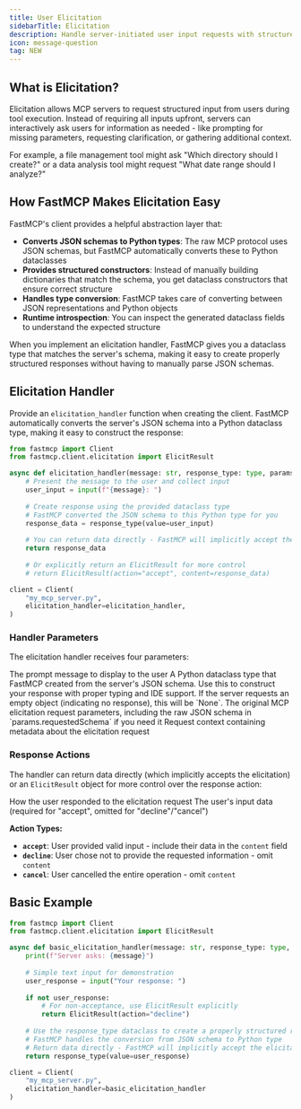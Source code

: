 ---
title: User Elicitation
sidebarTitle: Elicitation
description: Handle server-initiated user input requests with structured schemas.
icon: message-question
tag: NEW
---


<VersionBadge version="2.10.0" />

## What is Elicitation?

Elicitation allows MCP servers to request structured input from users during tool execution. Instead of requiring all inputs upfront, servers can interactively ask users for information as needed - like prompting for missing parameters, requesting clarification, or gathering additional context.

For example, a file management tool might ask "Which directory should I create?" or a data analysis tool might request "What date range should I analyze?"

## How FastMCP Makes Elicitation Easy

FastMCP's client provides a helpful abstraction layer that:

- **Converts JSON schemas to Python types**: The raw MCP protocol uses JSON schemas, but FastMCP automatically converts these to Python dataclasses
- **Provides structured constructors**: Instead of manually building dictionaries that match the schema, you get dataclass constructors that ensure correct structure
- **Handles type conversion**: FastMCP takes care of converting between JSON representations and Python objects
- **Runtime introspection**: You can inspect the generated dataclass fields to understand the expected structure

When you implement an elicitation handler, FastMCP gives you a dataclass type that matches the server's schema, making it easy to create properly structured responses without having to manually parse JSON schemas.

## Elicitation Handler

Provide an `elicitation_handler` function when creating the client. FastMCP automatically converts the server's JSON schema into a Python dataclass type, making it easy to construct the response:

```python
from fastmcp import Client
from fastmcp.client.elicitation import ElicitResult

async def elicitation_handler(message: str, response_type: type, params, context):
    # Present the message to the user and collect input
    user_input = input(f"{message}: ")
    
    # Create response using the provided dataclass type
    # FastMCP converted the JSON schema to this Python type for you
    response_data = response_type(value=user_input)
    
    # You can return data directly - FastMCP will implicitly accept the elicitation
    return response_data
    
    # Or explicitly return an ElicitResult for more control
    # return ElicitResult(action="accept", content=response_data)

client = Client(
    "my_mcp_server.py",
    elicitation_handler=elicitation_handler,
)
```

### Handler Parameters

The elicitation handler receives four parameters:

<Card icon="code" title="Elicitation Handler Parameters">
<ResponseField name="message" type="str">
  The prompt message to display to the user
</ResponseField>

<ResponseField name="response_type" type="type">
  A Python dataclass type that FastMCP created from the server's JSON schema. Use this to construct your response with proper typing and IDE support. If the server requests an empty object (indicating no response), this will be `None`.
</ResponseField>

<ResponseField name="params" type="ElicitRequestParams">
  The original MCP elicitation request parameters, including the raw JSON schema in `params.requestedSchema` if you need it
</ResponseField>

<ResponseField name="context" type="RequestContext">
  Request context containing metadata about the elicitation request
</ResponseField>
</Card>

### Response Actions

The handler can return data directly (which implicitly accepts the elicitation) or an `ElicitResult` object for more control over the response action:

<Card icon="code" title="ElicitResult Structure">
<ResponseField name="action" type="Literal['accept', 'decline', 'cancel']">
  How the user responded to the elicitation request
</ResponseField>

<ResponseField name="content" type="dataclass instance | dict | None">
  The user's input data (required for "accept", omitted for "decline"/"cancel")
</ResponseField>
</Card>

**Action Types:**
- **`accept`**: User provided valid input - include their data in the `content` field
- **`decline`**: User chose not to provide the requested information - omit `content`  
- **`cancel`**: User cancelled the entire operation - omit `content`

## Basic Example

```python
from fastmcp import Client
from fastmcp.client.elicitation import ElicitResult

async def basic_elicitation_handler(message: str, response_type: type, params, context):
    print(f"Server asks: {message}")
    
    # Simple text input for demonstration
    user_response = input("Your response: ")
    
    if not user_response:
        # For non-acceptance, use ElicitResult explicitly
        return ElicitResult(action="decline")
    
    # Use the response_type dataclass to create a properly structured response
    # FastMCP handles the conversion from JSON schema to Python type
    # Return data directly - FastMCP will implicitly accept the elicitation
    return response_type(value=user_response)

client = Client(
    "my_mcp_server.py", 
    elicitation_handler=basic_elicitation_handler
)
```


